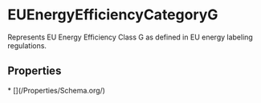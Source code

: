 # EUEnergyEfficiencyCategoryG

Represents EU Energy Efficiency Class G as defined in EU energy labeling regulations.

## Properties

<Grid>
* [](/Properties/Schema.org/)

</Grid>

